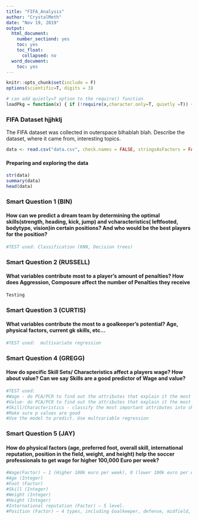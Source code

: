 ```yaml
---
title: "FIFA_Analysis"
author: "CrystalMeth"
date: "Nov 19, 2019"
output:
  html_document:
    number_sectiond: yes
    toc: yes
    toc_float:
      collapsed: no
  word_document:
    toc: yes
---
```


```r
knitr::opts_chunk$set(include = F)
options(scientific=T, digits = 3) 
```

```r
# can add quietly=T option to the require() function
loadPkg = function(x) { if (!require(x,character.only=T, quietly =T)) { install.packages(x,dep=T,repos="http://cran.us.r-project.org"); if(!require(x,character.only=T)) stop("Package not found") } }
```

### FIFA Dataset hjjhklj

The FIFA dataset was collected in outerspace blhablah blah. Describe the dataset, where it came from, interesting topics.

```r
data <- read.csv("data.csv", check.names = FALSE, stringsAsFactors = FALSE)
```

#### Preparing and exploring the data
```r
str(data)
summary(data)
head(data)
```

### Smart Question 1 (BIN)
#### How can we predict a dream team by determining the optimal skills(strength, heading, kick, jump) and vcharacteristics( leftfooted, bodytype, vision)in certain positions? And who would be the best players for the position?

```r
#TEST used: Classification (KNN, Decision trees)
```


### Smart Question 2 (RUSSELL)
#### What variables contribute most to a player’s amount of penalties? How does Aggression, Composure affect the number of Penalties they receive 
```r
Testing

```




### Smart Question 3 (CURTIS)
#### What variables contribute the most to a goalkeeper’s potential? Age, physical factors, current gk skills, etc... 
```r
#TEST used:  multivariate regression

```




### Smart Question 4 (GREGG)
#### How do specific Skill Sets/ Characteristics affect a players wage? How about value? Can we say Skills are a good predictor of Wage and value?
```r
#TEST used: 
#Wage - do PCA/PCR to find out the attributes that explain it the most
#Value- do PCA/PCR to find out the attributes that explain it the most
#Skill/Characteristics - classify the most important attributes into skills and characteristics
#Make sure p values are good
#Use the model to predict. Use multvariable regression


```




### Smart Question 5 (JAY)
#### How do physical factors (age, preferred foot, overall skill, international reputation, position in the field, weight, and height) help the soccer professionals to get wage for higher 100,000 Euro per week?
```r
#Wage(Factor) – 1 (Higher 100k euro per week), 0 (lower 100k euro per week).
#Age (Integer)
#Foot (Factor)
#Skill (Integer)
#Weight (Integer)
#Height (Integer)
#International reputation (Factor) – 5 level.
#Position (Factor) – 4 types, including Goalkeeper, defense, midfield, and attack.

```
